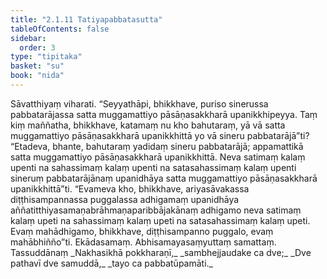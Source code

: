 ```yaml
---
title: "2.1.11 Tatiyapabbatasutta"
tableOfContents: false
sidebar:
  order: 3
type: "tipitaka"
basket: "su"
book: "nida"
---
```



<DynamicBreadcrumb />

<Division number="84" book="nida" bookNo="12" page="356">

<Paragraph number="636" book="nida">
Sāvatthiyaṃ viharati. “Seyyathāpi, bhikkhave, puriso sinerussa pabbatarājassa satta muggamattiyo pāsāṇasakkharā upanikkhipeyya. Taṃ kiṃ maññatha, bhikkhave, katamaṃ nu kho bahutaraṃ, yā vā satta muggamattiyo pāsāṇasakkharā upanikkhittā yo vā sineru pabbatarājā”ti?
</Paragraph>

<Paragraph number="637" book="nida">
“Etadeva, bhante, bahutaraṃ yadidaṃ sineru pabbatarājā; appamattikā satta muggamattiyo pāsāṇasakkharā upanikkhittā. Neva satimaṃ kalaṃ upenti na sahassimaṃ kalaṃ upenti na satasahassimaṃ kalaṃ upenti sineruṃ pabbatarājānaṃ upanidhāya satta muggamattiyo pāsāṇasakkharā upanikkhittā”ti.
</Paragraph>

<Paragraph number="638" book="nida">
“Evameva kho, bhikkhave, ariyasāvakassa diṭṭhisampannassa puggalassa adhigamaṃ upanidhāya aññatitthiyasamaṇabrāhmaṇaparibbājakānaṃ adhigamo neva satimaṃ kalaṃ upeti na sahassimaṃ kalaṃ upeti na satasahassimaṃ kalaṃ upeti. Evaṃ mahādhigamo, bhikkhave, diṭṭhisampanno puggalo, evaṃ mahābhiñño”ti.

</Paragraph>
</Division>

<Paragraph number="639" type="center" book="nida">
Ekādasamaṃ.



</Paragraph>

<Paragraph number="640" type="center" book="nida">
Abhisamayasaṃyuttaṃ samattaṃ.



</Paragraph>

<Paragraph number="641" type="center" book="nida">
Tassuddānaṃ


</Paragraph>

<Paragraph number="642" type="verses" book="nida">
_Nakhasikhā pokkharaṇī,_  
_sambhejjaudake ca dve;_  
_Dve pathavī dve samuddā,_  
_tayo ca pabbatūpamāti._
</Paragraph>